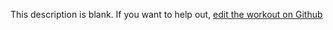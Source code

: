 
  This description is blank. If you want to help out, [edit the workout on Github](https://www.github.com/LiftArcade/exercises/blob/main/exercises/cable-lateral-raise-description.mdx)